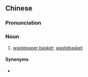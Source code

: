 {{also|纸篓}}
==Chinese==
{{zh-forms|s=纸篓}}

===Pronunciation===
{{zh-pron
|m=zhǐlǒu
|cat=n
}}

===Noun===
{{zh-noun}}

# [[wastepaper basket]]; [[wastebasket]]

====Synonyms====
* {{zh-l|廢紙簍}}